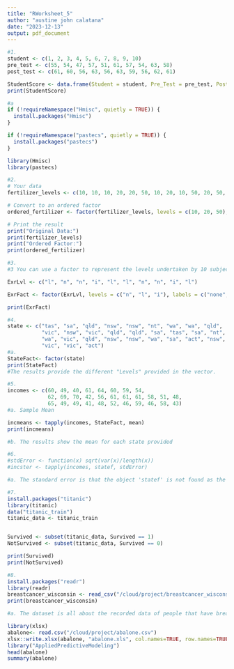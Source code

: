 ```yaml
---
title: "RWorksheet_5"
author: "austine john calatana"
date: "2023-12-13"
output: pdf_document
---
```

```r
#1.
student <- c(1, 2, 3, 4, 5, 6, 7, 8, 9, 10)
pre_test <- c(55, 54, 47, 57, 51, 61, 57, 54, 63, 58)
post_test <- c(61, 60, 56, 63, 56, 63, 59, 56, 62, 61)

StudentScore <- data.frame(Student = student, Pre_Test = pre_test, Post_Test = post_test)
print(StudentScore)

#a
if (!requireNamespace("Hmisc", quietly = TRUE)) {
  install.packages("Hmisc")
}

if (!requireNamespace("pastecs", quietly = TRUE)) {
  install.packages("pastecs")
}

library(Hmisc)
library(pastecs)

```

```r
#2. 
# Your data
fertilizer_levels <- c(10, 10, 10, 20, 20, 50, 10, 20, 10, 50, 20, 50, 20, 10)

# Convert to an ordered factor
ordered_fertilizer <- factor(fertilizer_levels, levels = c(10, 20, 50), ordered = TRUE)

# Print the result
print("Original Data:")
print(fertilizer_levels)
print("Ordered Factor:")
print(ordered_fertilizer)

```

```r
#3.
#3 You can use a factor to represent the levels undertaken by 10 subjects.

ExrLvl <- c("l", "n", "n", "i", "l", "l", "n", "n", "i", "l")

ExrFact <- factor(ExrLvl, levels = c("n", "l", "i"), labels = c("none", "light", "intense"))

print(ExrFact)
```

```r
#4.
state <- c("tas", "sa", "qld", "nsw", "nsw", "nt", "wa", "wa", "qld",
           "vic", "nsw", "vic", "qld", "qld", "sa", "tas", "sa", "nt",
           "wa", "vic", "qld", "nsw", "nsw", "wa", "sa", "act", "nsw",
           "vic", "vic", "act")
#a. 
StateFact<- factor(state)
print(StateFact)
#The results provide the different "Levels" provided in the vector.
```

```r
#5.
incomes <- c(60, 49, 40, 61, 64, 60, 59, 54,
             62, 69, 70, 42, 56, 61, 61, 61, 58, 51, 48,
             65, 49, 49, 41, 48, 52, 46, 59, 46, 58, 43)
#a. Sample Mean

incmeans <- tapply(incomes, StateFact, mean)
print(incmeans)

#b. The results show the mean for each state provided 
```

```r
#6.
#stdError <- function(x) sqrt(var(x)/length(x))
#incster <- tapply(incomes, statef, stdError)

#a. The standard error is that the object 'statef' is not found as the vector was named as 'state'.
```

```r
#7.
install.packages("titanic")
library(titanic)
data("titanic_train")
titanic_data <- titanic_train


Survived <- subset(titanic_data, Survived == 1)
NotSurvived <- subset(titanic_data, Survived == 0)

print(Survived)
print(NotSurvived)
```

```r
#8.
install.packages("readr")
library(readr)
breastcancer_wisconsin <- read_csv("/cloud/project/breastcancer_wisconsin.csv")
print(breastcancer_wisconsin)

#a. The dataset is all about the recorded data of people that have breastcancer and its characteristics.


```

``` r
library(xlsx)
abalone<- read.csv("/cloud/project/abalone.csv")
xlsx::write.xlsx(abalone, "abalone.xls", col.names=TRUE, row.names=TRUE, sheetName="sample")
library("AppliedPredictiveModeling")
head(abalone)
summary(abalone)
```
